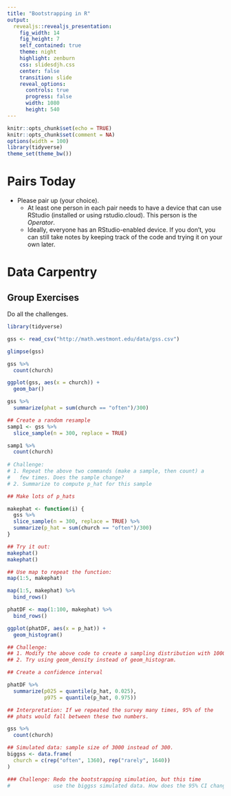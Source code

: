 ```yaml
---
title: "Bootstrapping in R"
output: 
  revealjs::revealjs_presentation:
    fig_width: 14 
    fig_height: 7
    self_contained: true
    theme: night
    highlight: zenburn
    css: slidesdjh.css
    center: false
    transition: slide
    reveal_options:
      controls: true
      progress: false
      width: 1080
      height: 540
---
```


```r
knitr::opts_chunk$set(echo = TRUE)
knitr::opts_chunk$set(comment = NA)
options(width = 100)
library(tidyverse)
theme_set(theme_bw())
```

# Pairs Today

- Please pair up (your choice).
    - At least one person in each pair needs to have a device that can use RStudio (installed or using rstudio.cloud). This person is the *Operator*.
    - Ideally, everyone has an RStudio-enabled device. If you don't, you can still take notes by keeping track of the code and trying it on your own later.
    
# Data Carpentry

## Group Exercises

Do all the challenges.

```r
library(tidyverse)

gss <- read_csv("http://math.westmont.edu/data/gss.csv")

glimpse(gss)

gss %>% 
  count(church)

ggplot(gss, aes(x = church)) +
  geom_bar()

gss %>%
  summarize(phat = sum(church == "often")/300)

## Create a random resample
samp1 <- gss %>%
  slice_sample(n = 300, replace = TRUE)

samp1 %>%
  count(church)
  
# Challenge: 
# 1. Repeat the above two commands (make a sample, then count) a 
#   few times. Does the sample change?
# 2. Summarize to compute p_hat for this sample

## Make lots of p_hats

makephat <- function(i) {
  gss %>%
  slice_sample(n = 300, replace = TRUE) %>%
  summarize(p_hat = sum(church == "often")/300)
}

## Try it out:
makephat()
makephat()

## Use map to repeat the function:
map(1:5, makephat)

map(1:5, makephat) %>%
  bind_rows()

phatDF <- map(1:100, makephat) %>%
  bind_rows()

ggplot(phatDF, aes(x = p_hat)) +
  geom_histogram()

## Challenge: 
## 1. Modify the above code to create a sampling distribution with 1000 p_hats.
## 2. Try using geom_density instead of geom_histogram.

## Create a confidence interval

phatDF %>%
  summarize(p025 = quantile(p_hat, 0.025),
            p975 = quantile(p_hat, 0.975))

## Interpretation: If we repeated the survey many times, 95% of the 
## phats would fall between these two numbers.

gss %>%
  count(church)

## Simulated data: sample size of 3000 instead of 300.
biggss <- data.frame(
  church = c(rep("often", 1360), rep("rarely", 1640))
)

### Challenge: Redo the bootstrapping simulation, but this time
#              use the biggss simulated data. How does the 95% CI change?

```

